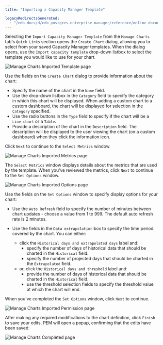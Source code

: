 ```yaml
---
title: "Importing a Capacity Manager Template"

legacyRedirectsGenerated:
  - "/edb-docs/d/edb-postgres-enterprise-manager/reference/online-documentation/8.0/pem_manage_charts_template.html"
---
```


<div id="pem_manage_charts_template" class="registered_link"></div>

Selecting the `Import Capacity Manager Template` from the `Manage Charts` tab's `Quick Links` section opens the `Create Chart` dialog, allowing you to select from your saved Capacity Manager templates. When the dialog opens, use the `Import capacity template` drop-down listbox to select the template you would like to use for your chart.

![Manage Charts Imported Template page](../../images/pem_manage_charts_imported_template.png)

Use the fields on the `Create Chart` dialog to provide information about the chart:

-   Specify the name of the chart in the `Name` field.
-   Use the drop-down listbox in the `Category` field to specify the category in which this chart will be displayed. When adding a custom chart to a custom dashboard, the chart will be displayed for selection in the `Category` specified.
-   Use the radio buttons in the `Type` field to specify if the chart will be a `Line chart` or a `Table`.
-   Provide a description of the chart in the `Description` field. The description will be displayed to the user viewing the chart (on a custom dashboard) when they click the information icon.

Click `Next` to continue to the `Select Metrics` window.

![Manage Charts Imported Metrics page](../../images/pem_manage_charts_imported_metrics.png)

The `Select Metrics` window displays details about the metrics that are used by the template. When you've reviewed the metrics, click `Next` to continue to the `Set Options` window.

![Manage Charts Imported Options page](../../images/pem_manage_charts_imported_options.png)

Use the fields on the `Set Options` window to specify display options for your chart:

-   Use the `Auto Refresh` field to specify the number of minutes between chart updates - choose a value from 1 to 999. The default auto refresh rate is 2 minutes.

-   Use the fields in the `Data extrapolation` box to specify the time period covered by the chart. You can either:

    -   click the `Historical days and extrapolated days` label and:
        -   specify the number of days of historical data that should be charted in the `Historical` field.
        -   specify the number of projected days that should be charted in the `Extrapolated` field.
    -   or, click the `Historical days and threshold` label and:
        -   provide the number of days of historical data that should be charted in the `Historical` field.
        -   use the threshold selection fields to specify the threshold value at which the chart will end.

When you've completed the `Set Options` window, click `Next` to continue.

![Manage Charts Imported Permission page](../../images/pem_manage_charts_imported_permissions.png)

After making any required modifications to the chart definition, click `Finish` to save your edits. PEM will open a popup, confirming that the edits have been saved:

![Manage Charts Completed page](../../images/pem_manage_import_charts_completed.png)
